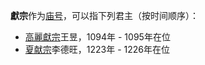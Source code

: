 '''獻宗'''作为[[庙号|庙号]]，可以指下列君主（按时间顺序）：

* [[高麗獻宗|高麗獻宗]]王昱，1094年 - 1095年在位
* [[夏献宗|夏献宗]]李德旺，1223年 - 1226年在位

{{disambig|cat=庙号消歧义}}
